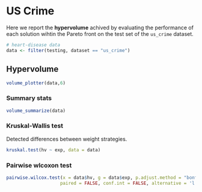 # US Crime

Here we report the **hypervolume** achived by evaluating the performance of each solution wihtin the Pareto front on the test set of the `us_crime` dataset.

```r
# heart-disease data
data <- filter(testing, dataset == "us_crime")
```

## Hypervolume

```r
volume_plotter(data,6)
```

### Summary stats

```r
volume_summarize(data)
```

### Kruskal-Wallis test

Detected differences between weight strategies.

```r
kruskal.test(hv ~ exp, data = data)
```

### Pairwise wlcoxon test

```r
pairwise.wilcox.test(x = data$hv, g = data$exp, p.adjust.method = "bonferroni",
                    paired = FALSE, conf.int = FALSE, alternative = 'l')
```